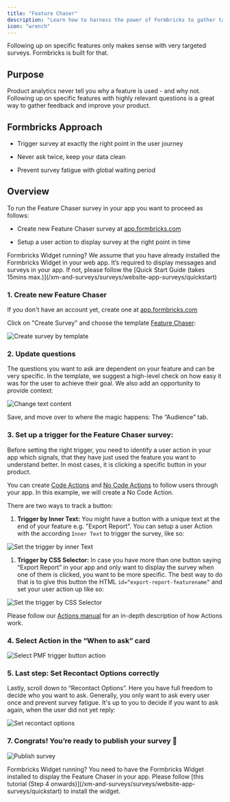 ```yaml
---
title: "Feature Chaser"
description: "Learn how to harness the power of Formbricks to gather targeted user feedback on specific features. Dive deep into creating, triggering, and publishing the Feature Chaser survey to enhance your product with actionable insights for specific users."
icon: "wrench"
---
```



Following up on specific features only makes sense with very targeted surveys. Formbricks is built for that.

## Purpose

Product analytics never tell you why a feature is used - and why not. Following up on specific features with highly relevant questions is a great way to gather feedback and improve your product.

## Formbricks Approach

* Trigger survey at exactly the right point in the user journey

* Never ask twice, keep your data clean

* Prevent survey fatigue with global waiting period

## Overview

To run the Feature Chaser survey in your app you want to proceed as follows:

- Create new Feature Chaser survey at [app.formbricks.com](https://app.formbricks.com/)

- Setup a user action to display survey at the right point in time

<Note>
 Formbricks Widget running? We assume that you have already installed the Formbricks Widget in your web app. It’s required to display messages and surveys in your app. If not, please follow the [Quick Start Guide (takes 15mins max.)](/xm-and-surveys/surveys/website-app-surveys/quickstart)
</Note>

### 1. Create new Feature Chaser

If you don't have an account yet, create one at [app.formbricks.com](https://app.formbricks.com/auth/signup)

Click on "Create Survey" and choose the template [Feature Chaser](https://formbricks.com/survey-templates/feature-chaser):

![Create survey by template](/images/xm-and-surveys/xm/best-practices/feature-chaser/create-survey.webp)

### 2. Update questions

The questions you want to ask are dependent on your feature and can be very specific. In the template, we suggest a high-level check on how easy it was for the user to achieve their goal. We also add an opportunity to provide context:

![Change text content](/images/xm-and-surveys/xm/best-practices/feature-chaser/change-text.webp)

Save, and move over to where the magic happens: The “Audience” tab.

### 3. Set up a trigger for the Feature Chaser survey:

Before setting the right trigger, you need to identify a user action in your app which signals, that they have just used the feature you want to understand better. In most cases, it is clicking a specific button in your product.

You can create [Code Actions](/xm-and-surveys/surveys/website-app-surveys/actions#setting-up-code-actions) and [No Code Actions](/xm-and-surveys/surveys/website-app-surveys/actions#setting-up-no-code-actions) to follow users through your app. In this example, we will create a No Code Action.

There are two ways to track a button:

1. **Trigger by Inner Text:** You might have a button with a unique text at the end of your feature e.g. "Export Report". You can setup a user Action with the according `Inner Text` to trigger the survey, like so:

![Set the trigger by inner Text](/images/xm-and-surveys/xm/best-practices/feature-chaser/action-innertext.webp)

1. **Trigger by CSS Selector:** In case you have more than one button saying “Export Report” in your app and only want to display the survey when one of them is clicked, you want to be more specific. The best way to do that is to give this button the HTML `id=“export-report-featurename”` and set your user action up like so:

![Set the trigger by CSS Selector](/images/xm-and-surveys/xm/best-practices/feature-chaser/action-css.webp)

Please follow our [Actions manual](/xm-and-surveys/surveys/website-app-surveys/actions) for an in-depth description of how Actions work.

### 4. Select Action in the “When to ask” card

![Select PMF trigger button action](/images/xm-and-surveys/xm/best-practices/feature-chaser/select-action.webp)

### 5. Last step: Set Recontact Options correctly

Lastly, scroll down to “Recontact Options”. Here you have full freedom to decide who you want to ask. Generally, you only want to ask every user once and prevent survey fatigue. It's up to you to decide if you want to ask again, when the user did not yet reply:

![Set recontact options](/images/xm-and-surveys/xm/best-practices/feature-chaser/recontact-options.webp)

### 7. Congrats! You’re ready to publish your survey 💃

![Publish survey](/images/xm-and-surveys/xm/best-practices/feature-chaser/publish.webp)

<Note>
  Formbricks Widget running? You need to have the Formbricks Widget installed
  to display the Feature Chaser in your app. Please follow [this tutorial (Step
  4 onwards)](/xm-and-surveys/surveys/website-app-surveys/quickstart) to install the widget.
</Note>
